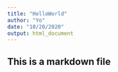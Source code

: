 ```yaml
---
title: "HelloWorld"
author: "Yo"
date: "10/20/2020"
output: html_document
---
```


## This is a markdown file